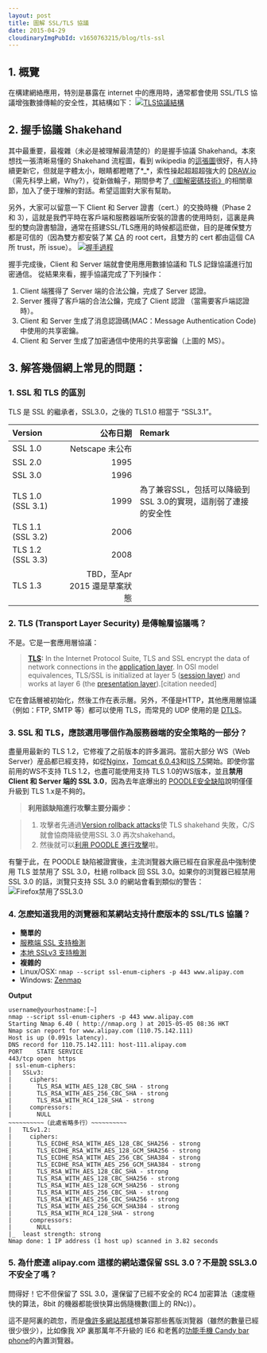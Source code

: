 ```yaml
---
layout: post
title: 圖解 SSL/TLS 協議
date: 2015-04-29
cloudinaryImgPubId: v1650763215/blog/tls-ssl
---
```



## 1. 概覽
在構建網絡應用，特別是暴露在 internet 中的應用時，通常都會使用 SSL/TLS 協議增強數據傳輸的安全性，其結構如下：
[![TLS協議結構](/EXT/images/SSL-TLS-Structure.png "握手過程")](/EXT/images/SSL-TLS-Structure.png)
## 2. 握手協議 Shakehand
其中最重要，最複雜（未必是被理解最清楚的）的是握手協議  Shakehand。本來想找一張清晰易懂的 Shakehand 流程圖，看到 wikipedia 的[這張圖](http://upload.wikimedia.org/wikipedia/commons/a/ae/SSL_handshake_with_two_way_authentication_with_certificates.svg "SSL/TLS Shakehand")很好，有人持續更新它，但就是字體太小，眼睛都瞪瞎了*_*，索性操起超超超強大的 [DRAW.io](https://www.draw.io/)（需先科學上網，Why?），從新做輪子，期間參考了[《圖解密碼技術》](http://www.amazon.cn/%E5%9B%BE%E4%B9%A6/dp/B00Q535R6I)的相關章節，加入了便于理解的對話。希望這圖對大家有幫助。

另外，大家可以留意一下 Client 和 Server 證書（cert.）的交換時機（Phase 2 和 3），這就是我們平時在客戶端和服務器端所安裝的證書的使用時刻，這裏是典型的雙向證書驗證，通常在搭建SSL/TLS應用的時候都這麽做，目的是確保雙方都是可信的（因為雙方都安裝了某 [CA](http://en.wikipedia.org/wiki/Certificate_authority) 的 root cert，且雙方的 cert 都由這個 CA所 trust，所 issue）。
[![握手過程](/EXT/images/SSL-TLS-Shakehand.png "握手過程")](/EXT/images/SSL-TLS-Shakehand.png)

握手完成後，Client 和 Server 端就會使用應用數據協議和 TLS 記錄協議進行加密通信。
從結果來看，握手協議完成了下列操作：

  1. Client 端獲得了 Server 端的合法公鑰，完成了 Server 認證。
  2. Server 獲得了客戶端的合法公鑰，完成了 Client 認證 （當需要客戶端認證時）。
  3. Client 和 Server 生成了消息認證碼(MAC：Message Authentication Code)中使用的共享密鑰。
  4. Client 和 Server 生成了加密通信中使用的共享密鑰（上圖的 MS）。

## 3. 解答幾個網上常見的問題：
### 1. SSL 和 TLS 的區別
TLS 是 SSL 的繼承者，SSL3.0，之後的 TLS1.0 相當于 “SSL3.1”。

|Version  |  公布日期|Remark|
|:-------------|------:|:------|
|SSL 1.0   |  Netscape 未公布||
|SSL 2.0   |  1995||
|SSL 3.0   |  1996||
|TLS 1.0 (SSL 3.1)  |  1999|為了兼容SSL，包括可以降級到SSL 3.0的實現，這削弱了連接的安全性|
|TLS 1.1 (SSL 3.2)  |  2006||
|TLS 1.2 (SSL 3.3)  |  2008||
|TLS 1.3   |  TBD，至Apr 2015 還是草案狀態||


### 2. TLS (Transport Layer Security) 是傳輸層協議嗎？

不是。它是一套應用層協議：

>**[TLS](http://en.wikipedia.org/wiki/c):** In the Internet Protocol Suite, TLS and SSL encrypt the data of network connections in the [application layer](http://en.wikipedia.org/wiki/Application_layer). In OSI model equivalences, TLS/SSL is initialized at layer 5 ([session layer](http://en.wikipedia.org/wiki/Session_layer)) and works at layer 6 (the [presentation layer](http://en.wikipedia.org/wiki/Presentation_layer)).[citation needed] 

它在會話層被初始化，然後工作在表示層。另外，不僅是HTTP，其他應用層協議（例如：FTP, SMTP 等）都可以使用 TLS，而常見的 UDP 使用的是 [DTLS](http://en.wikipedia.org/wiki/Datagram_Transport_Layer_Security)。
### 3. SSL 和 TLS，應該選用哪個作為服務器端的安全策略的一部分？

盡量用最新的 TLS 1.2，它修複了之前版本的許多漏洞。當前大部分 WS（Web Server）産品都已經支持，如從[Nginx](http://nginx.org/en/docs/http/configuring_https_servers.html)，[Tomcat 6.0.43](http://tomcat.apache.org/tomcat-6.0-doc/ssl-howto.html)和[IIS 7.5](http://en.wikipedia.org/wiki/Internet_Information_Services#History)開始。即使你當前用的WS不支持 TLS 1.2，也盡可能使用支持 TLS 1.0的WS版本，並且**禁用 Client 和 Server 端的 SSL 3.0**，因為去年底爆出的 [POODLE安全缺陷](http://en.wikipedia.org/wiki/POODLE)說明僅僅升級到 TLS 1.x是不夠的。

>**利用該缺陷進行攻擊主要分兩步：**

>1. 攻擊者先通過[Version rollback attacks](http://en.wikipedia.org/wiki/Transport_Layer_Security#Version_rollback_attacks)使 TLS shakehand 失敗，C/S就會協商降級使用SSL 3.0 再次shakehand。
>2.  然後就可以[利用 POODLE 進行攻擊](http://drops.wooyun.org/papers/3194)啦。

有鑒于此，在 POODLE 缺陷被證實後，主流浏覽器大廠已經在自家産品中強制使用 TLS 並禁用了 SSL 3.0，杜絕 rollback 回 SSL 3.0。如果你的浏覽器已經禁用 SSL 3.0 的話，浏覽只支持 SSL 3.0 的網站會看到類似的警告：
![Firefox禁用了SSL3.0](/EXT/images/SSL3-unsupported-warning.png)
        
### 4. 怎麽知道我用的浏覽器和某網站支持什麽版本的 SSL/TLS 協議？
*   **簡單的**
   * [服務端 SSL 支持檢測](https://www.ssllabs.com/ssltest/index.html)
   * [本地 SSLv3 支持檢測](https://www.ssllabs.com/ssltest/viewMyClient.html)
*   **複雜的**
   * Linux/OSX: 
        `nmap --script ssl-enum-ciphers -p 443 www.alipay.com`
   * Windows:
        [Zenmap](https://nmap.org/zenmap/)
  
**Output**

```
username@yourhostname:[~]
nmap --script ssl-enum-ciphers -p 443 www.alipay.com
Starting Nmap 6.40 ( http://nmap.org ) at 2015-05-05 08:36 HKT
Nmap scan report for www.alipay.com (110.75.142.111)
Host is up (0.091s latency).
DNS record for 110.75.142.111: host-111.alipay.com
PORT    STATE SERVICE
443/tcp open  https
| ssl-enum-ciphers: 
|   SSLv3: 
|     ciphers: 
|       TLS_RSA_WITH_AES_128_CBC_SHA - strong
|       TLS_RSA_WITH_AES_256_CBC_SHA - strong
|       TLS_RSA_WITH_RC4_128_SHA - strong
|     compressors: 
|       NULL
~~~~~~~~~~（此處省略多行）~~~~~~~~~~
|   TLSv1.2: 
|     ciphers: 
|       TLS_ECDHE_RSA_WITH_AES_128_CBC_SHA256 - strong
|       TLS_ECDHE_RSA_WITH_AES_128_GCM_SHA256 - strong
|       TLS_ECDHE_RSA_WITH_AES_256_CBC_SHA384 - strong
|       TLS_ECDHE_RSA_WITH_AES_256_GCM_SHA384 - strong
|       TLS_RSA_WITH_AES_128_CBC_SHA - strong
|       TLS_RSA_WITH_AES_128_CBC_SHA256 - strong
|       TLS_RSA_WITH_AES_128_GCM_SHA256 - strong
|       TLS_RSA_WITH_AES_256_CBC_SHA - strong
|       TLS_RSA_WITH_AES_256_CBC_SHA256 - strong
|       TLS_RSA_WITH_AES_256_GCM_SHA384 - strong
|       TLS_RSA_WITH_RC4_128_SHA - strong
|     compressors: 
|       NULL
|_  least strength: strong
Nmap done: 1 IP address (1 host up) scanned in 3.82 seconds
```
         

### 5. 為什麽連 alipay.com 這樣的網站還保留 SSL 3.0？不是說 SSL3.0 不安全了嗎？
問得好！它不但保留了 SSL 3.0，還保留了已經不安全的 RC4 加密算法（速度極快的算法，8bit 的機器都能很快算出僞隨機數(圖上的 RNc)）。

這不是阿裏的疏忽，而是[像許多網站那樣](https://blog.cloudflare.com/the-web-is-world-wide-or-who-still-needs-rc4/)想兼容那些舊版浏覽器（雖然的數量已經很少很少），比如像我 XP 裏那萬年不升級的 IE6 和老舊的[功能手機 Candy bar phone](http://www.techopedia.com/definition/24225/candy-bar-phone)的內置浏覽器。

